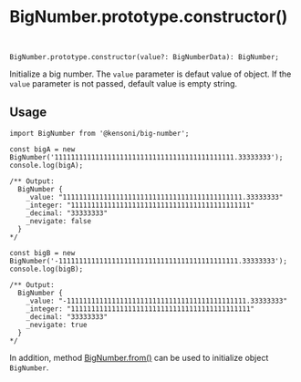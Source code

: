 
<Meta title="Prototype/BigNumber.prototype.contructor()" />

# BigNumber.prototype.constructor()

```tsx


BigNumber.prototype.constructor(value?: BigNumberData): BigNumber;
```

Initialize a big number. The `value` parameter is defaut value of object. 
If the `value` parameter is not passed, default value is empty string.

## Usage

```tsx
import BigNumber from '@kensoni/big-number';

const bigA = new BigNumber('11111111111111111111111111111111111111111111.33333333');
console.log(bigA);

/** Output:
  BigNumber {
    _value: "11111111111111111111111111111111111111111111.33333333" 
    _integer: "11111111111111111111111111111111111111111111" 
    _decimal: "33333333"
    _nevigate: false 
  }
*/

const bigB = new BigNumber('-11111111111111111111111111111111111111111111.33333333');
console.log(bigB);

/** Output:
  BigNumber {
    _value: "-11111111111111111111111111111111111111111111.33333333" 
    _integer: "11111111111111111111111111111111111111111111" 
    _decimal: "33333333"
    _nevigate: true 
  }
*/
```

In addition, method [BigNumber.from()](./?path=/story/static-bignumber-from--page) can be used to initialize object `BigNumber`.

